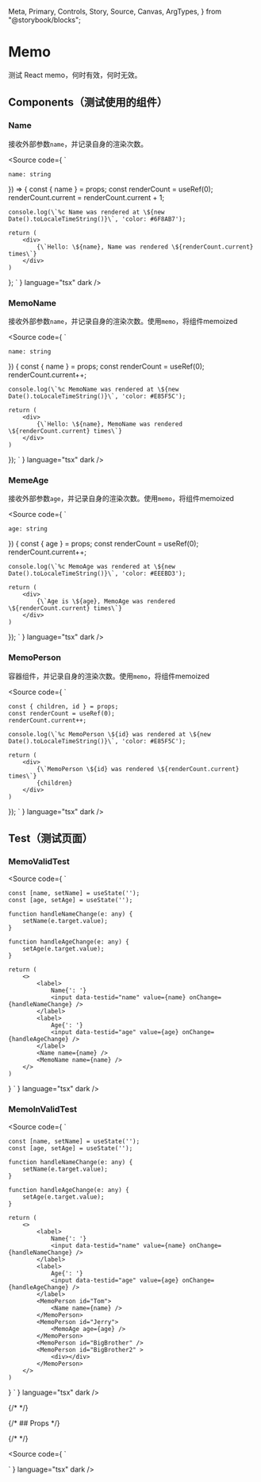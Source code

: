   Meta,
  Primary,
  Controls,
  Story,
  Source,
  Canvas,
  ArgTypes,
} from "@storybook/blocks";




<Meta of={ButtonStories} />

# Memo

<Description>测试 React memo，何时有效，何时无效。</Description>

## Components（测试使用的组件）

### Name

<Description>接收外部参数<code>name</code>，并记录自身的渲染次数。</Description>

<Source code={
  `

    name: string
}) => {
    const { name } = props;
    const renderCount = useRef(0);
    renderCount.current = renderCount.current + 1;

    console.log(\`%c Name was rendered at \${new Date().toLocaleTimeString()}\`, 'color: #6F8AB7');

    return (
        <div>
            {\`Hello: \${name}, Name was rendered \${renderCount.current} times\`}
        </div>
    )

};
`
} language="tsx" dark />

### MemoName

<Description>接收外部参数<code>name</code>，并记录自身的渲染次数。使用<code>memo</code>，将组件memoized</Description>

<Source code={
`

    name: string
}) {
    const { name } = props;
    const renderCount = useRef(0);
    renderCount.current++;

    console.log(\`%c MemoName was rendered at \${new Date().toLocaleTimeString()}\`, 'color: #E85F5C');

    return (
        <div>
            {\`Hello: \${name}, MemoName was rendered \${renderCount.current} times\`}
        </div>
    )

});
`
} language="tsx" dark />

### MemeAge

<Description>接收外部参数<code>age</code>，并记录自身的渲染次数。使用<code>memo</code>，将组件memoized</Description>

<Source code={
`

    age: string
}) {
    const { age } = props;
    const renderCount = useRef(0);
    renderCount.current++;

    console.log(\`%c MemoAge was rendered at \${new Date().toLocaleTimeString()}\`, 'color: #EEEBD3');

    return (
        <div>
            {\`Age is \${age}, MemoAge was rendered \${renderCount.current} times\`}
        </div>
    )

});
`
} language="tsx" dark />

### MemoPerson

<Description>容器组件，并记录自身的渲染次数。使用<code>memo</code>，将组件memoized</Description>

<Source code={
`

    const { children, id } = props;
    const renderCount = useRef(0);
    renderCount.current++;

    console.log(\`%c MemoPerson \${id} was rendered at \${new Date().toLocaleTimeString()}\`, 'color: #E85F5C');

    return (
        <div>
            {\`MemoPerson \${id} was rendered \${renderCount.current} times\`}
            {children}
        </div>
    )

});
`
} language="tsx" dark />

## Test（测试页面）

### MemoValidTest

<Source code={
`

    const [name, setName] = useState('');
    const [age, setAge] = useState('');

    function handleNameChange(e: any) {
        setName(e.target.value);
    }

    function handleAgeChange(e: any) {
        setAge(e.target.value);
    }

    return (
        <>
            <label>
                Name{': '}
                <input data-testid="name" value={name} onChange={handleNameChange} />
            </label>
            <label>
                Age{': '}
                <input data-testid="age" value={age} onChange={handleAgeChange} />
            </label>
            <Name name={name} />
            <MemoName name={name} />
        </>
    )

}
`
} language="tsx" dark />

### MemoInValidTest

<Source code={
`

    const [name, setName] = useState('');
    const [age, setAge] = useState('');

    function handleNameChange(e: any) {
        setName(e.target.value);
    }

    function handleAgeChange(e: any) {
        setAge(e.target.value);
    }

    return (
        <>
            <label>
                Name{': '}
                <input data-testid="name" value={name} onChange={handleNameChange} />
            </label>
            <label>
                Age{': '}
                <input data-testid="age" value={age} onChange={handleAgeChange} />
            </label>
            <MemoPerson id="Tom">
                <Name name={name} />
            </MemoPerson>
            <MemoPerson id="Jerry">
                <MemoAge age={age} />
            </MemoPerson>
            <MemoPerson id="BigBrother" />
            <MemoPerson id="BigBrother2" >
                <div></div>
            </MemoPerson>
        </>
    )

}
`
} language="tsx" dark />

{/* <Primary /> */}

{/* ## Props */}

{/* <Controls /> */}

<Source code={
`

`
} language="tsx" dark />
